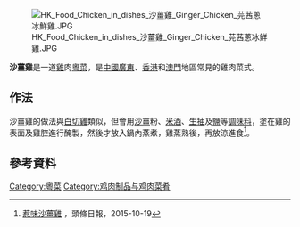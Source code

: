 {{Otheruses|鹽焗雞|subject=以沙薑煮成的雞|other=以沙薑醬為蘸料的「沙薑鹽焗雞」}}
[[File:HK_Food_Chicken_in_dishes_沙薑雞_Ginger_Chicken_芫茜蔥冰鮮雞.JPG|thumb]]

'''沙薑雞'''是一道[[雞|雞]]肉[[粵菜|粵菜]]，是[[中國|中國]][[廣東|廣東]]、[[香港|香港]]和[[澳門|澳門]]地區常見的雞肉菜式。

== 作法 ==
沙薑雞的做法與[[白切雞|白切雞]]類似，但會用[[沙薑|沙薑]]粉、[[米酒|米酒]]、[[生抽|生抽]]及[[食盐|鹽]]等[[調味料|調味料]]，塗在雞的表面及雞腔進行醃製，然後才放入鍋內蒸煮，雞蒸熟後，再放涼進食<ref>[http://news.stheadline.com/dailynews/headline_news_detail_columnist.asp?id=348450&section_name=wtt&kw=256 惹味沙薑雞] {{Wayback|url=http://news.stheadline.com/dailynews/headline_news_detail_columnist.asp?id=348450&section_name=wtt&kw=256 |date=20160307181931 }}，頭條日報，2015-10-19</ref>。

== 參考資料 ==
{{reflist}}

{{food-stub}}
[[Category:粵菜|Category:粵菜]]
[[Category:鸡肉制品与鸡肉菜肴|Category:鸡肉制品与鸡肉菜肴]]